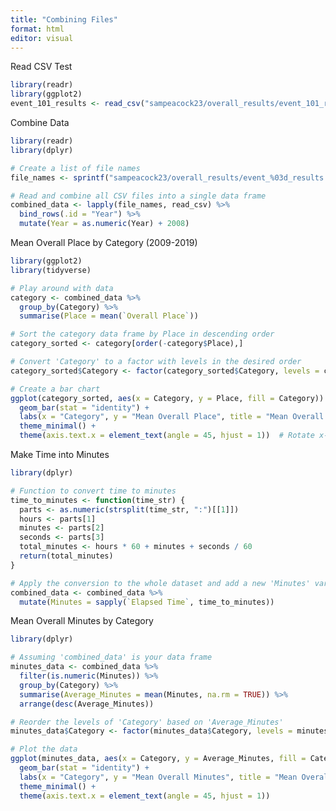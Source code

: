 ```yaml
---
title: "Combining Files"
format: html
editor: visual
---
```


Read CSV Test

```r
library(readr)
library(ggplot2)
event_101_results <- read_csv("sampeacock23/overall_results/event_101_results.csv")
```

Combine Data

```r
library(readr)
library(dplyr)

# Create a list of file names
file_names <- sprintf("sampeacock23/overall_results/event_%03d_results.csv", 101:110)

# Read and combine all CSV files into a single data frame
combined_data <- lapply(file_names, read_csv) %>%
  bind_rows(.id = "Year") %>% 
  mutate(Year = as.numeric(Year) + 2008)
```

Mean Overall Place by Category (2009-2019)

```r
library(ggplot2)
library(tidyverse)

# Play around with data
category <- combined_data %>%
  group_by(Category) %>%
  summarise(Place = mean(`Overall Place`))

# Sort the category data frame by Place in descending order
category_sorted <- category[order(-category$Place),]

# Convert 'Category' to a factor with levels in the desired order
category_sorted$Category <- factor(category_sorted$Category, levels = category_sorted$Category)

# Create a bar chart
ggplot(category_sorted, aes(x = Category, y = Place, fill = Category)) +
  geom_bar(stat = "identity") +
  labs(x = "Category", y = "Mean Overall Place", title = "Mean Overall Place by Category (2009 - 2019)") +
  theme_minimal() +
  theme(axis.text.x = element_text(angle = 45, hjust = 1))  # Rotate x-axis labels for better readability
```

Make Time into Minutes

```r
library(dplyr)

# Function to convert time to minutes
time_to_minutes <- function(time_str) {
  parts <- as.numeric(strsplit(time_str, ":")[[1]])
  hours <- parts[1]
  minutes <- parts[2]
  seconds <- parts[3]
  total_minutes <- hours * 60 + minutes + seconds / 60
  return(total_minutes)
}

# Apply the conversion to the whole dataset and add a new 'Minutes' variable
combined_data <- combined_data %>%
  mutate(Minutes = sapply(`Elapsed Time`, time_to_minutes))
```

Mean Overall Minutes by Category

```r
library(dplyr)

# Assuming 'combined_data' is your data frame
minutes_data <- combined_data %>%
  filter(is.numeric(Minutes)) %>%
  group_by(Category) %>%
  summarise(Average_Minutes = mean(Minutes, na.rm = TRUE)) %>%
  arrange(desc(Average_Minutes))

# Reorder the levels of 'Category' based on 'Average_Minutes'
minutes_data$Category <- factor(minutes_data$Category, levels = minutes_data$Category)

# Plot the data
ggplot(minutes_data, aes(x = Category, y = Average_Minutes, fill = Category)) +
  geom_bar(stat = "identity") +
  labs(x = "Category", y = "Mean Overall Minutes", title = "Mean Overall Minutes by Category (2009 - 2019)") +
  theme_minimal() +
  theme(axis.text.x = element_text(angle = 45, hjust = 1))
```